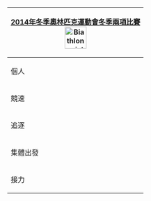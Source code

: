 {| style="float:right; clear:right; padding:0.3em; margin-left:15px; border:1px solid #B8C7D9; background:#f5faff; text-align:left; font-size:90%; line-height:1.5em"
|- style="background:#cedff2; text-align:center;"
!colspan=5|[[2014年冬季奧林匹克運動會冬季兩項比賽]]<br>[[Image:Biathlon_pictogram.svg|50px]]
|-
|個人
|&nbsp;
|[[2014年冬季奧林匹克運動會冬季兩項比賽－男子個人|男子]]
|&nbsp;
|[[2014年冬季奧林匹克運動會冬季兩項比賽－女子個人|女子]]
|-
|競速
|&nbsp;
|[[2014年冬季奧林匹克運動會冬季兩項比賽－男子競速|男子]]
|&nbsp;
|[[2014年冬季奧林匹克運動會冬季兩項比賽－女子競速|女子]]
|-
|追逐
|&nbsp;
|[[2014年冬季奧林匹克運動會冬季兩項比賽－男子追逐|男子]]
|&nbsp;
|[[2014年冬季奧林匹克運動會冬季兩項比賽－女子追逐|女子]]
|-
|集體出發
|&nbsp;
|[[2014年冬季奧林匹克運動會冬季兩項比賽－男子集體出發|男子]]
|&nbsp;
|[[2014年冬季奧林匹克運動會冬季兩項比賽－女子集體出發|女子]]
|-
|接力
|&nbsp;
|[[2014年冬季奧林匹克運動會冬季兩項比賽－男子接力|男子]]
|[[2014年冬季奧林匹克運動會冬季兩項比賽－混合接力|混合]]
|[[2014年冬季奧林匹克運動會冬季兩項比賽－女子接力|女子]]
|}<noinclude>
[[Category:2014年冬季奧林匹克運動會冬季兩項比賽|{{PAGENAME}}]]
</noinclude>